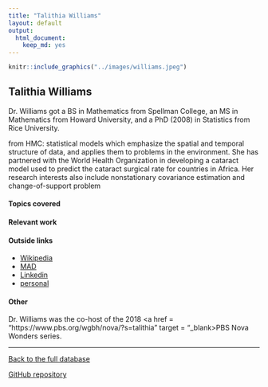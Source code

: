 ```yaml
---
title: "Talithia Williams"
layout: default
output:
  html_document:
    keep_md: yes
---
```


::: {.grid}

::: {.g-col-4}
```r
knitr::include_graphics("../images/williams.jpeg")
```
:::

:::{.g-col-8}
# Talithia Williams

Dr. Williams got a BS in Mathematics from Spellman College, an MS in Mathematics from Howard University, and a PhD (2008) in Statistics from Rice University.

from HMC:  statistical models which emphasize the spatial and temporal structure of data, and applies them to problems in the environment. She has partnered with the World Health Organization in developing a cataract model used to predict the cataract surgical rate for countries in Africa. Her research interests also include nonstationary covariance estimation and change-of-support problem
:::

:::


#### Topics covered


#### Relevant work



#### Outside links

* [Wikipedia](https://en.wikipedia.org/wiki/Talithia_Williams)
* [MAD](https://www.mathad.com/profile?agje2518292535222328053fbci)
* [Linkedin](https://www.linkedin.com/in/talithia-williams-7542b0b4/)
* [personal](https://www.talithiawilliams.com/)


####  Other

Dr. Williams was the co-host of the 2018 <a href = "https://www.pbs.org/wgbh/nova/?s=talithia" target = "_blank>PBS Nova Wonders series</a>.

----------------------

[Back to the full database](https://hardin47.github.io/CURV/)

[GitHub repository](https://github.com/hardin47/CURV/)

